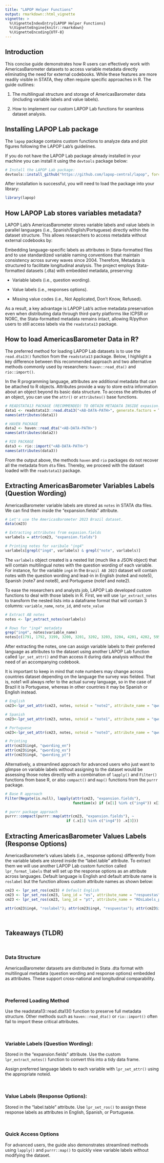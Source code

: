 ```yaml
---
title: "LAPOP Helper Functions"
output: rmarkdown::html_vignette
vignette: >
  %\VignetteIndexEntry{LAPOP Helper Functions}
  %\VignetteEngine{knitr::rmarkdown}
  %\VignetteEncoding{UTF-8}
---
```


## Introduction
This concise guide demonstrates how R users can effectively work with AmericasBarometer datasets to access variable metadata directly eliminating the need for external codebooks. While these features are more readily visible in STATA, they often require specific approaches in R. The guide outlines:

1. The multilingual structure and storage of AmericasBarometer data (including variable labels and value labels).

2. How to implement our custom LAPOP Lab functions for seamless dataset analysis.

## Installing LAPOP Lab package

The `lapop` package contains custom functions to analyze data and plot figures following the LAPOP Lab's guidelines.

If you do not have the LAPOP Lab package already installed in your machine you can install it using the `devtools` package below:

```r
# Install the LAPOP Lab package:
devtools::install_github("https://github.com/lapop-central/lapop", force=TRUE)
```

After installation is successful, you will need to load the package into your library:

```r
library(lapop)
```

## How LAPOP Lab stores variables metadata? 
LAPOP Lab's AmericasBarometer stores variable labels and value labels in parallel languages (i.e., Spanish/English/Portuguese) directly within the dataset structure. This allows researchers to access metadata without external codebooks by:

Embedding language-specific labels as attributes in Stata-formatted files and to use standardized variable naming conventions that maintain consistency across survey waves since 2004. Therefore, Metadata is structured to facilitate longitudinal analysis. The project employs Stata-formatted datasets (.dta) with embedded metadata, preserving:

* Variable labels (i.e., question wording).

* Value labels (i.e., responses options).

* Missing value codes (i.e., Not Applicated, Don't Know, Refused).

As a result, a key advantage is LAPOP Lab's active metadata preservation even when distributing data through third-party platforms like ICPSR or NORC, the Stata-formatted metadata remains intact, allowing R/python users to still access labels via the `readstata13` package.

## How to load AmericasBarometer Data in R?

The preferred method for loading LAPOP Lab datasets is to use the `read.dta13()` function from the `readstata13` package. Below, I highlight a key difference between this recommended approach and two alternative methods commonly used by researchers: `haven::read_dta()` and `rio::import()`.

In the R programming language, attributes are additional metadata that can be attached to R objects. Attributes provide a way to store extra information about an object beyond its basic data structure. To access the attributes of an object, you can use the `attr()` or `attributes()` base functions. 


```r
# READSTATA13 PACKAGE (RECOMMENDED) TO OBTAIN METADATA INSIDE expasion.fields
data1 <- readstata13::read.dta13("<AB-DATA-PATH>", generate.factors = T)
names(attributes(data1))

# HAVEN PACKAGE
data2 <- haven::read_dta("<AB-DATA-PATH>")
names(attributes(data2))

# RIO PACKAGE
data3 <- rio::import("<AB-DATA-PATH>")
names(attributes(data3))
```

From the output above, the methods `haven` and `rio` packages  do not recover all the metadata from `dta` files. Thereby, we proceed with the dataset loaded with the `readstata13` package.


## Extracting AmericasBarometer Variables Labels (Question Wording)
AmericasBarometer variable labels are stored as `notes` in STATA dta files. We 
can find them inside the "expansion.fields" attribute.

```r
# Let's use the AmericasBarometer 2023 Brazil dataset. 
data(cm23) 

# Extracting attributes from expasion.fields
varlabels = attr(cm23, "expansion.fields")

# Printing notes for varibale "ing4"
varlabels[grepl("ing4", varlabels) & grepl("note", varlabels)]
```

The `varlabels` object created is a nested list (much like a JSON object) that will contain multilingual notes with the
question wording of each variable. For instance, for the variable `ing4` in the `Brazil AB 2023` dataset will contain notes with the question wording and lead-in in English (note4 and note5), Spanish (note7 and note8), and Portuguese (note1 and note2).

To ease the researchers and analysts job, LAPOP Lab developed custom functions to deal with those labels in R.
First, we will use `lpr_extract_notes` to transform the nested lists into a dataframe format that will contain
3 columns: `variable_name`, `note_id`, and `note_value`

```r
# Extract AB notes
notes <- lpr_extract_notes(varlabels)

# Rows for "ing4" metadata
grep("ing4", notes$variable_name)
notes[c(1791, 1792, 3199, 3200, 3201, 3202, 3203, 3204, 4201, 4202, 5953, 5954, 7422, 7423), ]
```

After extracting the notes, one can assign variable labels to their preferred language as attributes to the dataset using another LAPOP Lab function called `lpr_set_attr()` and than access it during data analysis without the need of an accompanying codebook.

It is important to keep in mind that note numbers may change across countries dataset depending on the language the survey was fielded. That is, note1 will always refer to the actual survey language, so in the case of Brazil it is Portuguese, whereas in other countries it may be Spanish or English instead.

```r
# English
cm23<-lpr_set_attr(cm23, notes, noteid = "note2", attribute_name = "qwording_en") 

# Spanish
cm23<-lpr_set_attr(cm23, notes, noteid = "note1", attribute_name = "qwording_es") 

# Portuguese
cm23<-lpr_set_attr(cm23, notes, noteid = "note3", attribute_name = "qwording_pt") 

# Printing 
attr(cm23$ing4, "qwording_en")
attr(cm23$ing4, "qwording_es")
attr(cm23$ing4, "qwording_pt")
```

Alternatively, a streamlined approach for advanced users who just want to glimpse on variable labels without assigning to the dataset would be assessing those notes directly with a combination of `lapply()` and `Filter()` functions from base R, or also `compact()` and `map()` functions from the `purrr` package.

```r
# Base R approach
Filter(Negate(is.null), lapply(attr(cm23, "expansion.fields"), 
                               function(x) if (x[1] %in% c("ing4")) x[3]))

# purrr package approach
purrr::compact(purrr::map(attr(cm23, "expansion.fields"), ~ 
                            if (.x[1] %in% c("ing4")) .x[3]))
```

## Extracting AmericasBarometer Values Labels (Response Options)

AmericasBarometer's values labels (i.e., response options) differently from the variable labels are stored inside the "label.table" attribute. To extract them we will use another LAPOP Lab custom function called `lpr_format_labels` that will set up the response options
as an attribute across languages. Default language is English and default attribute name is `roslabel` but the function allows custom attribute names as shown below:

```r
cm23 <- lpr_set_ros(cm23) # Default English
cm23 <- lpr_set_ros(cm23, lang_id = "es", attribute_name = "respuestas") # Spanish
cm23 <- lpr_set_ros(cm23, lang_id = "pt", attribute_name = "ROsLabels_pt") # Portuguese

attr(cm23$ing4, "roslabel"); attr(cm23$ing4, "respuestas"); attr(cm23$ing4, "ROsLabels_pt")
```

<br>

## Takeaways (TLDR)

<br>

### Data Structure
AmericasBarometer datasets are distributed in Stata .dta format with multilingual metadata (question wording and response options) embedded as attributes. These support cross-national and longitudinal comparability.

<br>

###  Preferred Loading Method
Use the readstata13::read.dta13() function to preserve full metadata structure. Other methods such as `haven::read_dta()` or `rio::import()` often fail to import these critical attributes.

<br>

### Variable Labels (Question Wording):
Stored in the "expansion.fields" attribute. Use the custom `lpr_extract_notes()` function to convert this into a tidy data frame.

Assign preferred language labels to each variable with `lpr_set_attr()` using the appropriate noteid.

<br>

### Value Labels (Response Options):
Stored in the "label.table" attribute. Use `lpr_set_ros()` to assign these response labels as attributes in English, Spanish, or Portuguese.

<br>

### Quick Access Options
For advanced users, the guide also demonstrates streamlined methods using `lapply()` and `purrr::map()` to quickly view variable labels without modifying the dataset.
